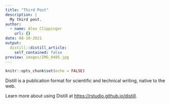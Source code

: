 ```yaml
---
title: "Third Post"
description: |
  My third post.
author:
  - name: Alex Clippinger
    url: {}
date: 08-10-2021
output:
  distill::distill_article:
    self_contained: false
preview: images/IMG_0485.jpg
---
```



```r
knitr::opts_chunk$set(echo = FALSE)
```

Distill is a publication format for scientific and technical writing, native to the web.

Learn more about using Distill at <https://rstudio.github.io/distill>.


